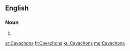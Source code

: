 ==English==

===Noun===
{{head|en|plural}}

# {{plural of|Cavachon|lang=en|nocat=1}}

[[ar:Cavachons]]
[[fr:Cavachons]]
[[ku:Cavachons]]
[[mg:Cavachons]]